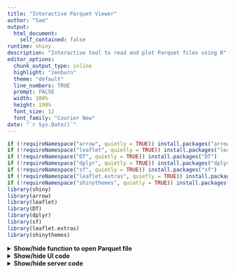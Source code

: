 ```yaml
---
title: "Interactive Parquet Viewer"
author: "Sam"
output: 
  html_document:
    self_contained: false
runtime: shiny
description: "Interactive tool to read and plot Parquet files using R"
editor_options: 
  chunk_output_type: inline
  highlight: "zenburn"
  theme: "default"
  line_numbers: TRUE
  prompt: FALSE
  width: 100%
  height: 100%
  font_size: 12
  font_family: "Courier New"
date: "`r Sys.Date()`"
---
```


```r
if (!requireNamespace("arrow", quietly = TRUE)) install.packages("arrow")
if (!requireNamespace("leaflet", quietly = TRUE)) install.packages("leaflet")
if (!requireNamespace("DT", quietly = TRUE)) install.packages("DT")
if (!requireNamespace("dplyr", quietly = TRUE)) install.packages("dplyr")
if (!requireNamespace("sf", quietly = TRUE)) install.packages("sf")
if (!requireNamespace("leaflet.extras", quietly = TRUE)) install.packages("leaflet.extras")
if (!requireNamespace("shinythemes", quietly = TRUE)) install.packages("shinythemes")
library(shiny)
library(arrow)
library(leaflet)
library(DT)
library(dplyr)
library(sf)
library(leaflet.extras)
library(shinythemes)

```

<details>
<summary><strong>Show/hide function to open Parquet file</strong></summary>
```r
# Function to open a Parquet dataset from an S3 URL
open_my_parquet <- function(s3_url) {
  temp <- strsplit(s3_url, "//")[[1]][2]
  endpoint <- strsplit(temp, "/")[[1]][1]
  data_path <- sub(paste0(endpoint, "/"), "", temp)
  data_lake <- S3FileSystem$create(anonymous = TRUE, scheme = "https", endpoint_override = endpoint)

  dataset <- NULL
  tryCatch({
    dataset <- arrow::open_dataset(data_path, filesystem = data_lake, format = "parquet")
  }, error = function(e) {
    cat("Error loading dataset:", e$message, "\n")
  })
  return(dataset)
}
```

</details>

<details>
<summary><strong>Show/hide UI code</strong></summary>
```r
ui <- fluidPage(
  theme = shinythemes::shinytheme("flatly"),  # Add theme
  tags$head(
    tags$style(HTML("
      body { font-size: 16px; }
      .sidebar-panel { font-size: 16px; }
      .form-control { font-size: 16px; }
      .btn { font-size: 16px; padding: 10px 20px; }
      .tab-content { padding-top: 15px; }
    "))
  ),
  
  titlePanel("🧭 Interactive Parquet Viewer"),

  fluidRow(
    column(
      width = 3,
      wellPanel(
        textInput("parquet_url", "Enter Parquet File URL:", 
                  value = ""),
        actionButton("load_data", "📥 Load Data"),
        actionButton("update_map", "🗺️ Put Filtered Data on Map"),
        downloadButton("download_data", "💾 Download CSV"),
        hr(),
        h4("🧬 Metadata Schema"),
        verbatimTextOutput("schema_output")
      )
    ),
    
    column(
      width = 9,
      tabsetPanel(
        tabPanel("📋 Interactive Table", DTOutput("data_table")),
        tabPanel("🗺️ Map", leafletOutput("map", height = "700px"))
      )
    )
  )
)
```

</details>

<details>
<summary><strong>Show/hide server code</strong></summary>

```r
server <- function(input, output, session) {
  parquet_data <- reactiveVal(NULL)
  filtered_data <- reactiveVal(NULL)
  map_data <- reactiveVal(NULL)
  observeEvent(input$load_data, {
    req(input$parquet_url)
    tryCatch({
      dataset <- open_my_parquet(input$parquet_url)
      parquet_data(dataset)
      output$schema_output <- renderPrint({ dataset$schema })
      small_df <- dataset %>% head(100000) %>% collect()
      filtered_data(small_df)
    }, error = function(e) {
      showNotification(paste("Error loading dataset:", e$message), type = "error")
    })
  })
  observeEvent(input$update_map, {
    map_data(table_selected_data())
  })
  output$data_table <- renderDT({
    req(filtered_data())
    df <- filtered_data()
    if ("geometry" %in% colnames(df) && inherits(df$geometry[[1]], "raw")) {
      df$geometry <- vapply(
        df$geometry,
        function(x) st_as_text(st_as_sfc(list(x), EWKB = TRUE)),
        character(1)
      )
    }
    datatable(df, options = list(pageLength = 10, scrollX = TRUE),
              filter = "top", selection = "multiple", rownames = FALSE)
  })

  # Reactive for table filtered subset
  table_filtered_data <- reactive({
    req(filtered_data())
    df <- filtered_data()
    if (!is.null(input$data_table_rows_all)) {
      df[input$data_table_rows_all, ]
    } else {
      df
    }
  })

  # Reactive for selected rows from filtered data
  table_selected_data <- reactive({
    rows <- input$data_table_rows_selected
    if (!is.null(rows) && length(rows) > 0) {
      table_filtered_data()[rows, ]
    } else {
      table_filtered_data()
    }
  })

  output$map <- renderLeaflet({
    req(map_data())
    df <- map_data()

    if ("geometry" %in% colnames(df)) {
      if (is.character(df$geometry)) {
        sf_data <- st_as_sf(df, wkt = "geometry")
      } else if (inherits(df$geometry[[1]], "raw")) {
        df$geometry <- lapply(df$geometry, function(x) {
          st_as_text(st_as_sfc(list(x), EWKB = TRUE))
        })
        sf_data <- st_as_sf(df, wkt = "geometry")
      } else {
        return(leaflet() %>% addTiles() %>%
                 addPopups(lng = 0, lat = 0, "Unsupported geometry format."))
      }

      sf_data <- st_simplify(sf_data, dTolerance = 0.01)
      popup_text <- apply(
      sf_data %>% st_drop_geometry(),
      1,
      function(row) paste0("<b>", names(row), ":</b> ", as.character(row), collapse = "<br>")
    )
      polygon_data <- sf_data[st_geometry_type(sf_data) %in% c("POLYGON", "MULTIPOLYGON"), ]
      point_data <- sf_data[st_geometry_type(sf_data) %in% c("POINT", "MULTIPOINT"), ]
      
      leaflet_map <- leaflet() %>% addTiles()

      if (nrow(polygon_data) > 0) {
        leaflet_map <- leaflet_map %>%
          addPolygons(data = polygon_data,
                      color = "blue", 
                      weight = 1, 
                      fillOpacity = 0.5, 
                      group = "Polygons",
                      popup = popup_text[match(st_as_text(st_geometry(polygon_data)), st_as_text(st_geometry(sf_data)))])
      }

      if (nrow(point_data) > 0) {
        leaflet_map <- leaflet_map %>%
          addCircleMarkers(data = point_data, 
                          radius = 5, 
                          color = "red", 
                          group = "Points",
                          popup = popup_text[match(st_as_text(st_geometry(point_data)), st_as_text(st_geometry(sf_data)))])
      }

      leaflet_map %>%
        addLayersControl(
          overlayGroups = c("Polygons", "Points"),
          options = layersControlOptions(collapsed = FALSE)
        ) %>%
        addDrawToolbar(targetGroup = "Selected") %>%
        addMeasure(
          position = "topright",
          primaryLengthUnit = "meters",
          primaryAreaUnit = "sqmeters",
          activeColor = "#3D535D",
          completedColor = "#7D4479"
        )
    } else {
      leaflet() %>% addTiles() %>% addPopups(lng = 0, lat = 0, "No geometry column found.")
    }
  })

  output$download_data <- downloadHandler(
    filename = function() {
      paste0("filtered_selection_", Sys.Date(), ".csv")
    },
    content = function(file) {
      write.csv(table_selected_data(), file, row.names = FALSE)
    }
  )
}

shinyApp(ui, server)
```

</details>